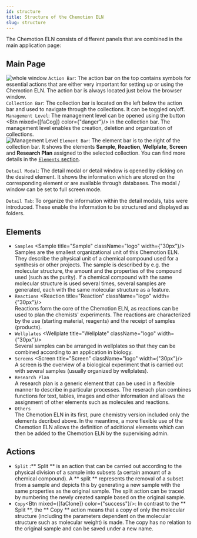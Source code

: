 ```yaml
---
id: structure
title: Structure of the Chemotion ELN
slug: structure
---
```



The Chemotion ELN consists of different panels that are combined in the main application page:

## Main Page

![whole window](/img/screen.png)
`Action Bar`: The action bar on the top contains symbols for essential actions that are either very important for setting up or using the Chemotion ELN. The action bar is always located just below the browser window.  
 `Collection Bar`: The collection bar is located on the left below the action bar and used to navigate through the collections. It can be toggled on/off.  
 `Management Level`: The management level can be opened using the button <Btn mixed={[faCog]} color={"danger"}/> in the collection bar. The management level enables the creation, deletion and organization of collections.  
 ![Management Level](/img/mgmt_lvl.png)
`Element Bar`: The element bar is to the right of the collection bar. It shows the elements <b> Sample</b>, <b> Reaction</b>, <b> Wellplate</b>, <b> Screen</b> and <b>Research Plan</b> assigned to the selected collection.
You can find more details in the [`Elements` section](#elements).

`Detail Modal`: The detail modal or detail window is opened by clicking on the desired element. It shows the information which are stored on the corresponding element or are available through databases. The modal / window can be set to full screen mode.

`Detail Tab`: To organize the information within the detail modals, tabs were introduced. These enable the information to be structured and displayed as folders.

## Elements

- `Samples` <Sample title="Sample" className="logo" width={"30px"}/>  
  Samples are the smallest organizational unit of this Chemotion ELN. They describe the physical unit of a chemical compound used for a synthesis or other projects. The sample is described by e.g. the molecular structure, the amount and the properties of the compound used (such as the purity). If a chemical compound with the same molecular structure is used several times, several samples are generated, each with the same molecular structure as a feature.
- `Reactions` <Reaction title="Reaction" className="logo" width={"30px"}/>  
  Reactions form the core of the Chemotion ELN, as reactions can be used to plan the chemists' experiments. The reactions are characterized by the use (starting material, reagents) and the receipt of samples (products).
- `Wellplates` <Wellplate title="Wellplate" className="logo" width={"30px"}/>  
  Several samples can be arranged in wellplates so that they can be combined according to an application in biology.
- `Screens` <Screen title="Screen" className="logo" width={"30px"}/>  
  A screen is the overview of a biological experiment that is carried out with several samples (usually organized by wellplates).
- `Research Plan` <FontAwesomeIcon icon={faFileAlt} size="lg"/>  
  A research plan is a generic element that can be used in a flexible manner to describe in particular processes. The reserach plan combines functions for text, tables, images and other information and allows the assignment of other elements such as molecules and reactions.
- `Others`  
  The Chemotion ELN in its first, pure chemistry version included only the elements decribed above. In the meantime, a more flexible use of the Chemotion ELN allows the definition of additional elements which can then be added to the Chemotion ELN by the supervising admin.

## Actions

- `Split` :** Split ** is an action that can be carried out according to the physical division of a sample into subsets (a certain amount of a chemical compound). A ** split ** represents the removal of a subset from a sample and depicts this by generating a new sample with the same properties as the original sample. The split action can be traced by numbering the newly created sample based on the original sample.
- `Copy`<Btn mixed={[faClone]} color={"success"}/>: In contrast to the ** Split **, the ** Copy ** action means that a copy of only the molecular structure (including the parameters dependent on the molecular structure such as molecular weight) is made. The copy has no relation to the original sample and can be saved under a new name.
